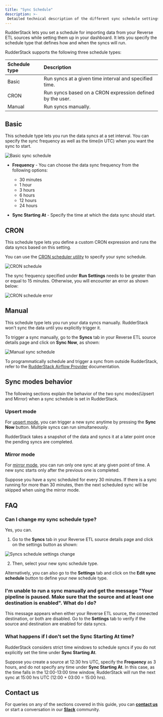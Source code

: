 ```yaml
---
title: "Sync Schedule"
description: >-
 Detailed technical description of the different sync schedule settings for the Reverse ETL sources.
---
```


RudderStack lets you set a schedule for importing data from your Reverse ETL sources while setting them up in your dashboard. It lets you specify the schedule type that defines how and when the syncs will run.

RudderStack supports the following three schedule types:

| Schedule type      | Description                                               |
| :------------------| :---------------------------------------------------------|
| Basic              | Run syncs at a given time interval and specified time.    |
| CRON               | Run syncs based on a CRON expression defined by the user. |
| Manual             | Run syncs manually.                                       |

## Basic

This schedule type lets you run the data syncs at a set interval. You can specify the sync frequency as well as the time(in UTC) when you want the sync to start.

<img src="../../assets/warehouse-actions-sources/sync-schedule-basic.png" alt="Basic sync schedule" />

- **Frequency** - You can choose the data sync frequency from the following options:
  - 30 minutes
  - 1 hour
  - 3 hours
  - 6 hours
  - 12 hours
  - 24 hours

- **Sync Starting At** - Specify the time at which the data sync should start.

## CRON 

This schedule type lets you define a custom CRON expression and runs the data syncs based on this setting. 

<div class="infoBlock">

You can use the <a href="https://crontab.guru/">CRON scheduler utility</a> to specify your sync schedule.
</div>

<img src="../../assets/warehouse-actions-sources/sync-schedule-cron.png" alt="CRON schedule" />

<div class="warningBlock">

The sync frequency specified under <strong>Run Settings</strong> needs to be greater than or equal to 15 minutes. Otherwise, you will encounter an error as shown below:
</div>

<img src="../../assets/warehouse-actions-sources/sync-schedule-cron-error.png" alt="CRON schedule error" />

## Manual 

This schedule type lets you run your data syncs manually. RudderStack won't sync the data until you explicitly trigger it.

To trigger a sync manually, go to the **Syncs** tab in your Reverse ETL source details page and click on **Sync Now**, as shown:

<img src="../../assets/warehouse-actions-sources/sync-schedule-manual.png" alt="Manual sync schedule" />

<div class="infoBlock">

To programmatically schedule and trigger a sync from outside RudderStack, refer to the <a href="https://www.rudderstack.com/docs/reverse-etl/features/airflow-provider/">RudderStack Airflow Provider</a> documentation.
</div>

## Sync modes behavior

The following sections explain the behavior of the two sync modes(Upsert and Mirror) when a sync schedule is set in RudderStack.

### Upsert mode

For [upsert mode](https://www.rudderstack.com/docs/reverse-etl/common-settings/sync-modes/#upsert), you can trigger a new sync anytime by pressing the **Sync Now** button. Multiple syncs can run simultaneously.

RudderStack takes a snapshot of the data and syncs it at a later point once the pending syncs are completed.

### Mirror mode

For [mirror mode](https://www.rudderstack.com/docs/reverse-etl/common-settings/sync-modes/#mirror-mode), you can run only one sync at any given point of time. A new sync starts only after the previous one is completed.

Suppose you have a sync scheduled for every 30 minutes. If there is a sync running for more than 30 minutes, then the next scheduled sync will be skipped when using the mirror mode.

## FAQ

### Can I change my sync schedule type?

Yes, you can. 

1. Go to the **Syncs** tab in your Reverse ETL source details page and click on the settings button as shown:

<img src="../../assets/warehouse-actions-sources/sync-schedule-settings-change.png" alt="Syncs schedule settings change" />

2. Then, select your new sync schedule type.

Alternatively, you can also go to the **Settings** tab and click on the **Edit sync schedule** button to define your new schedule type.

### I'm unable to run a sync manually and get the message "Your pipeline is paused. Make sure that the source and at least one destination is enabled". What do I do?

This message appears when either your Reverse ETL source, the connected destination, or both are disabled. Go to the **Settings** tab to verify if the source and destination are enabled for data syncs.

### What happens if I don't set the Sync Starting At time?

RudderStack considers strict time windows to schedule syncs if you do not explicitly set the time under **Sync Starting At**.

Suppose you create a source at 12:30 hrs UTC, specify the **Frequency** as 3 hours, and do not specify any time under **Sync Starting At**. In this case, as the time falls in the 12:00-13:00 time window, RudderStack will run the next sync at 15:00 hrs UTC (12:00 + 03:00 = 15:00 hrs).

## Contact us

For queries on any of the sections covered in this guide, you can [**contact us**](mailto:%20docs@rudderstack.com) or start a conversation in our [**Slack**](https://rudderstack.com/join-rudderstack-slack-community) community.
